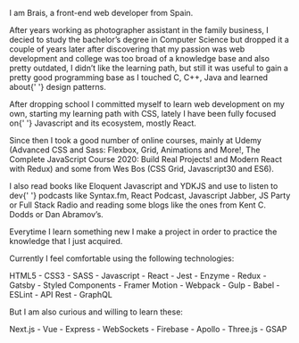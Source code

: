 <Bio>


<p>
  I am Brais, a <span>front-end</span> web developer from Spain.
</p>

<p>
  After years working as photographer assistant in the family business, I decied to study the
  bachelor’s degree in <span>Computer Science</span> but dropped it a couple of years later after
  discovering that my passion was <span>web development</span> and college was too broad of a
  knowledge base and also pretty outdated, I didn’t like the learning path, but still it was useful
  to gain a pretty good programming base as I touched C, C++, Java and learned about{' '}
  <span>design patterns</span>.
</p>

<p>
  After dropping school I committed myself to learn web development <span>on my own</span>, starting
  my learning path with <span>CSS</span>, lately I have been fully focused on{' '}
  <span>Javascript</span> and its ecosystem, mostly <span>React</span>.
</p>

<p>
  Since then I took a good number of <span>online courses</span>, mainly at Udemy (Advanced CSS and
  Sass: Flexbox, Grid, Animations and More!, The Complete JavaScript Course 2020: Build Real
  Projects! and Modern React with Redux) and some from Wes Bos (CSS Grid, Javascript30 and ES6).
</p>

<p>
  I also read <span>books</span> like Eloquent Javascript and YDKJS and use to listen to dev{' '}
  <span>podcasts</span> like Syntax.fm, React Podcast, Javascript Jabber, JS Party or Full Stack
  Radio and reading some <span>blogs</span> like the ones from Kent C. Dodds or Dan Abramov’s.
</p>

<p>
  Everytime I learn something new I make a <span>project</span> in order to practice the knowledge
  that I just acquired.
</p>
</Bio>


<Stack>
  <p>Currently I feel comfortable using the following technologies:</p>
  <p>
    <span>
      HTML5 - CSS3 - SASS - Javascript - React - Jest - Enzyme - Redux - Gatsby - Styled Components
      - Framer Motion - Webpack - Gulp - Babel - ESLint - API Rest - GraphQL
    </span>
  </p>
</Stack>

<Stack>
  <p>But I am also curious and willing to learn these:</p>
  <p>
    <span>Next.js - Vue - Express - WebSockets - Firebase - Apollo - Three.js - GSAP</span>
  </p>
</Stack>
